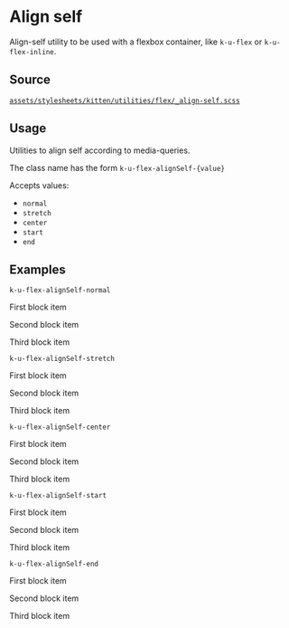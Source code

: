 
<Meta title="Documentation/CSS Utilities/Flex/AlignSelf" />

# Align self

Align-self utility to be used with a flexbox container, like `k-u-flex` or `k-u-flex-inline`.

## Source

[`assets/stylesheets/kitten/utilities/flex/_align-self.scss`](https://github.com/KissKissBankBank/kitten/blob/master/assets/stylesheets/kitten/utilities/flex/_align-self.scss)

## Usage

Utilities to align self according to media-queries.

The class name has the form `k-u-flex-alignSelf-{value}`

Accepts values:

- `normal`
- `stretch`
- `center`
- `start`
- `end`

## Examples

`k-u-flex-alignSelf-normal`
<Canvas className="has-overrides show-flex">
<div className="k-u-flex">
  <p className="k-u-flex-alignSelf-normal">
    First block item
  </p>
  <p>
    Second block item
  </p>
  <p>
    Third block item
  </p>
</div>
</Canvas>

`k-u-flex-alignSelf-stretch`
<Canvas className="has-overrides show-flex">
<div className="k-u-flex">
  <p className="k-u-flex-alignSelf-stretch">
    First block item
  </p>
  <p>
    Second block item
  </p>
  <p>
    Third block item
  </p>
</div>
</Canvas>

`k-u-flex-alignSelf-center`
<Canvas className="has-overrides show-flex">
<div className="k-u-flex">
  <p className="k-u-flex-alignSelf-center">
    First block item
  </p>
  <p>
    Second block item
  </p>
  <p>
    Third block item
  </p>
</div>
</Canvas>

`k-u-flex-alignSelf-start`
<Canvas className="has-overrides show-flex">
<div className="k-u-flex">
  <p className="k-u-flex-alignSelf-start">
    First block item
  </p>
  <p>
    Second block item
  </p>
  <p>
    Third block item
  </p>
</div>
</Canvas>

`k-u-flex-alignSelf-end`
<Canvas className="has-overrides show-flex">
<div className="k-u-flex">
  <p className="k-u-flex-alignSelf-end">
    First block item
  </p>
  <p>
    Second block item
  </p>
  <p>
    Third block item
  </p>
</div>
</Canvas>
